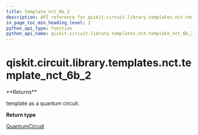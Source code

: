 ```yaml
---
title: template_nct_6b_2
description: API reference for qiskit.circuit.library.templates.nct.template_nct_6b_2
in_page_toc_min_heading_level: 1
python_api_type: function
python_api_name: qiskit.circuit.library.templates.nct.template_nct_6b_2
---
```


# qiskit.circuit.library.templates.nct.template\_nct\_6b\_2

<Function id="qiskit.circuit.library.templates.nct.template_nct_6b_2" name="template_nct_6b_2" isDedicatedPage={true} github="https://github.com/qiskit/qiskit/tree/stable/0.23/qiskit/circuit/library/templates/nct/template_nct_6b_2.py" signature="template_nct_6b_2()">
  **Returns**

  template as a quantum circuit.

  **Return type**

  [QuantumCircuit](qiskit.circuit.QuantumCircuit "qiskit.circuit.QuantumCircuit")
</Function>

